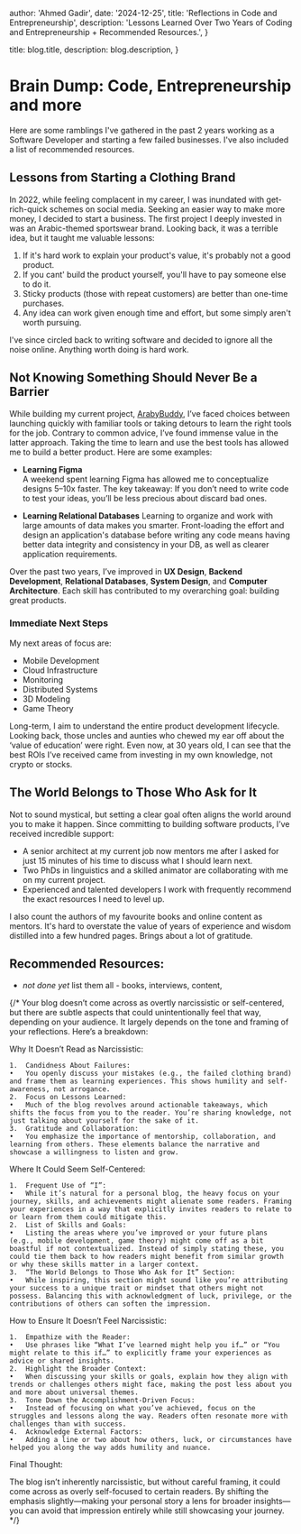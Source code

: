 
  author: 'Ahmed Gadir',
  date: '2024-12-25',
  title: 'Reflections in Code and Entrepreneurship',
  description:
    'Lessons Learned Over Two Years of Coding and Entrepreneurship + Recommended Resources.',
}

  title: blog.title,
  description: blog.description,
}


# Brain Dump: Code, Entrepreneurship and more

Here are some ramblings I've gathered in the past 2 years working as a Software Developer and starting a few failed businesses. I've also included a list of recommended resources.

## Lessons from Starting a Clothing Brand

In 2022, while feeling complacent in my career, I was inundated with get-rich-quick schemes on social media. Seeking an easier way to make more money, I decided to start a business. The first project I deeply invested in was an Arabic-themed sportswear brand. Looking back, it was a terrible idea, but it taught me valuable lessons:

1. If it's hard work to explain your product's value, it's probably not a good product.
2. If you cant' build the product yourself, you'll have to pay someone else to do it.
3. Sticky products (those with repeat customers) are better than one-time purchases.
4. Any idea can work given enough time and effort, but some simply aren't worth pursuing.

I've since circled back to writing software and decided to ignore all the noise online. Anything worth doing is hard work.

## Not Knowing Something Should Never Be a Barrier

While building my current project, [ArabyBuddy](https://arabybuddy.com), I’ve faced choices between launching quickly with familiar tools or taking detours to learn the right tools for the job. Contrary to common advice, I’ve found immense value in the latter approach. Taking the time to learn and use the best tools has allowed me to build a better product. Here are some examples:

- **Learning Figma**  
  A weekend spent learning Figma has allowed me to conceptualize designs 5–10x faster. The key takeaway: If you don’t need to write code to test your ideas, you’ll be less precious about discard bad ones.

- **Learning Relational Databases**
  Learning to organize and work with large amounts of data makes you smarter. Front-loading the effort and design an application's database before writing any code means having better data integrity and consistency in your DB, as well as clearer application requirements.

Over the past two years, I’ve improved in **UX Design**, **Backend Development**, **Relational Databases**, **System Design**, and **Computer Architecture**. Each skill has contributed to my overarching goal: building great products.

### Immediate Next Steps

My next areas of focus are:

- Mobile Development
- Cloud Infrastructure
- Monitoring
- Distributed Systems
- 3D Modeling
- Game Theory

Long-term, I aim to understand the entire product development lifecycle. Looking back, those uncles and aunties who chewed my ear off about the ‘value of education’ were right. Even now, at 30 years old, I can see that the best ROIs I’ve received came from investing in my own knowledge, not crypto or stocks.

## The World Belongs to Those Who Ask for It

Not to sound mystical, but setting a clear goal often aligns the world around you to make it happen. Since committing to building software products, I’ve received incredible support:

- A senior architect at my current job now mentors me after I asked for just 15 minutes of his time to discuss what I should learn next.
- Two PhDs in linguistics and a skilled animator are collaborating with me on my current project.
- Experienced and talented developers I work with frequently recommend the exact resources I need to level up.

I also count the authors of my favourite books and online content as mentors. It's hard to overstate the value of years of experience and wisdom distilled into a few hundred pages. Brings about a lot of gratitude.

## Recommended Resources:

- _not done yet_ list them all - books, interviews, content,

{/\* Your blog doesn’t come across as overtly narcissistic or self-centered, but there are subtle aspects that could unintentionally feel that way, depending on your audience. It largely depends on the tone and framing of your reflections. Here’s a breakdown:

Why It Doesn’t Read as Narcissistic:

    1.	Candidness About Failures:
    •	You openly discuss your mistakes (e.g., the failed clothing brand) and frame them as learning experiences. This shows humility and self-awareness, not arrogance.
    2.	Focus on Lessons Learned:
    •	Much of the blog revolves around actionable takeaways, which shifts the focus from you to the reader. You’re sharing knowledge, not just talking about yourself for the sake of it.
    3.	Gratitude and Collaboration:
    •	You emphasize the importance of mentorship, collaboration, and learning from others. These elements balance the narrative and showcase a willingness to listen and grow.

Where It Could Seem Self-Centered:

    1.	Frequent Use of “I”:
    •	While it’s natural for a personal blog, the heavy focus on your journey, skills, and achievements might alienate some readers. Framing your experiences in a way that explicitly invites readers to relate to or learn from them could mitigate this.
    2.	List of Skills and Goals:
    •	Listing the areas where you’ve improved or your future plans (e.g., mobile development, game theory) might come off as a bit boastful if not contextualized. Instead of simply stating these, you could tie them back to how readers might benefit from similar growth or why these skills matter in a larger context.
    3.	“The World Belongs to Those Who Ask for It” Section:
    •	While inspiring, this section might sound like you’re attributing your success to a unique trait or mindset that others might not possess. Balancing this with acknowledgment of luck, privilege, or the contributions of others can soften the impression.

How to Ensure It Doesn’t Feel Narcissistic:

    1.	Empathize with the Reader:
    •	Use phrases like “What I’ve learned might help you if…” or “You might relate to this if…” to explicitly frame your experiences as advice or shared insights.
    2.	Highlight the Broader Context:
    •	When discussing your skills or goals, explain how they align with trends or challenges others might face, making the post less about you and more about universal themes.
    3.	Tone Down the Accomplishment-Driven Focus:
    •	Instead of focusing on what you’ve achieved, focus on the struggles and lessons along the way. Readers often resonate more with challenges than with success.
    4.	Acknowledge External Factors:
    •	Adding a line or two about how others, luck, or circumstances have helped you along the way adds humility and nuance.

Final Thought:

The blog isn’t inherently narcissistic, but without careful framing, it could come across as overly self-focused to certain readers. By shifting the emphasis slightly—making your personal story a lens for broader insights—you can avoid that impression entirely while still showcasing your journey. \*/}
